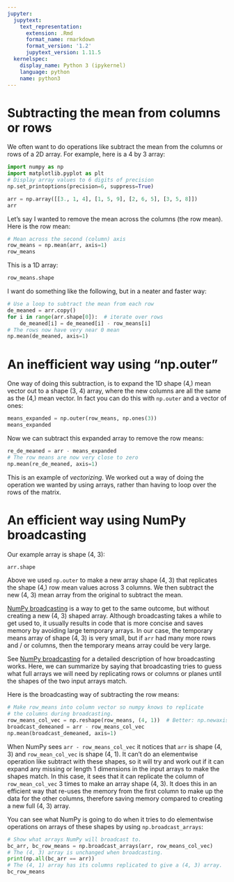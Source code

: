 ```yaml
---
jupyter:
  jupytext:
    text_representation:
      extension: .Rmd
      format_name: rmarkdown
      format_version: '1.2'
      jupytext_version: 1.11.5
  kernelspec:
    display_name: Python 3 (ipykernel)
    language: python
    name: python3
---
```


# Subtracting the mean from columns or rows

We often want to do operations like subtract the mean from the columns or rows
of a 2D array. For example, here is a 4 by 3 array:

```python
import numpy as np
import matplotlib.pyplot as plt
# Display array values to 6 digits of precision
np.set_printoptions(precision=6, suppress=True)
```

```python
arr = np.array([[3., 1, 4], [1, 5, 9], [2, 6, 5], [3, 5, 8]])
arr
```

Let’s say I wanted to remove the mean across the columns (the row mean).  Here
is the row mean:

```python
# Mean across the second (column) axis
row_means = np.mean(arr, axis=1)
row_means
```

This is a 1D array:

```python
row_means.shape
```

I want do something like the following, but in a neater and faster way:

```python
# Use a loop to subtract the mean from each row
de_meaned = arr.copy()
for i in range(arr.shape[0]):  # iterate over rows
    de_meaned[i] = de_meaned[i] - row_means[i]
# The rows now have very near 0 mean
np.mean(de_meaned, axis=1)
```

# An inefficient way using “np.outer”

One way of doing this subtraction, is to expand the 1D shape (4,) mean vector
out to a shape (3, 4) array, where the new columns are all the same as the
(4,) mean vector.  In fact you can do this with `np.outer` and a vector of
ones:

```python
means_expanded = np.outer(row_means, np.ones(3))
means_expanded
```

Now we can subtract this expanded array to remove the row means:

```python
re_de_meaned = arr - means_expanded
# The row means are now very close to zero
np.mean(re_de_meaned, axis=1)
```

This is an example of *vectorizing*. We worked out a way of doing the
operation we wanted by using arrays, rather than having to loop over the rows
of the matrix.

# An efficient way using NumPy broadcasting

Our example array is shape (4, 3):

```python
arr.shape
```

Above we used `np.outer` to make a new array shape (4, 3) that replicates
the shape (4,) row mean values across 3 columns.  We then subtract the new (4,
3) mean array from the original to subtract the mean.

[NumPy broadcasting](http://www.scipy-lectures.org/intro/numpy/operations.html#broadcasting) is a way to get to the same outcome, but without
creating a new (4, 3) shaped array.  Although broadcasting takes a while to
get used to, it usually results in code that is more concise and saves memory
by avoiding large temporary arrays.  In our case, the temporary means array of
shape (4, 3) is very small, but if `arr` had many more rows and / or
columns, then the temporary means array could be very large.

See [NumPy broadcasting](http://www.scipy-lectures.org/intro/numpy/operations.html#broadcasting) for a detailed description of how broadcasting
works. Here, we can summarize by saying that broadcasting tries to guess what
full arrays we will need by replicating rows or columns or planes until the
shapes of the two input arrays match.

Here is the broadcasting way of subtracting the row means:

```python
# Make row_means into column vector so numpy knows to replicate
# the columns during broadcasting.
row_means_col_vec = np.reshape(row_means, (4, 1))  # Better: np.newaxis.
broadcast_demeaned = arr - row_means_col_vec
np.mean(broadcast_demeaned, axis=1)
```

When NumPy sees `arr - row_means_col_vec` it notices that `arr` is shape
(4, 3) and `row_mean_col_vec` is shape (4, 1).  It can’t do an elementwise
operation like subtract with these shapes, so it will try and work out if it
can expand any missing or length 1 dimensions in the input arrays to make the
shapes match.  In this case, it sees that it can replicate the column of
`row_mean_col_vec` 3 times to make an array shape (4, 3).   It does this in
an efficient way that re-uses the memory from the first column to make up the
data for the other columns, therefore saving memory compared to creating a new
full (4, 3) array.

You can see what NumPy is going to do when it tries to do elementwise
operations on arrays of these shapes by using `np.broadcast_arrays`:

```python
# Show what arrays NumPy will broadcast to.
bc_arr, bc_row_means = np.broadcast_arrays(arr, row_means_col_vec)
# The (4, 3) array is unchanged when broadcasting.
print(np.all(bc_arr == arr))
# The (4, 1) array has its columns replicated to give a (4, 3) array.
bc_row_means
```
